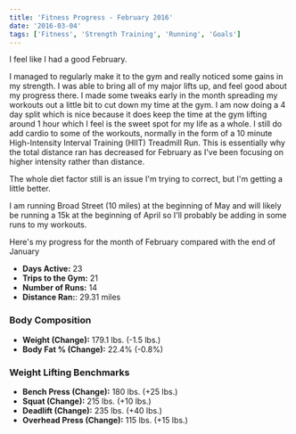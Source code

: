 ```yaml
---
title: 'Fitness Progress - February 2016'
date: '2016-03-04'
tags: ['Fitness', 'Strength Training', 'Running', 'Goals']
---
```


I feel like I had a good February.

I managed to regularly make it to the gym and really noticed some gains in my strength. I was able to bring all of my major lifts up, and feel good about my progress there. I made some tweaks early in the month spreading my workouts out a little bit to cut down my time at the gym. I am now doing a 4 day split which is nice because it does keep the time at the gym lifting around 1 hour which I feel is the sweet spot for my life as a whole. I still do add cardio to some of the workouts, normally in the form of a 10 minute High-Intensity Interval Training (HIIT) Treadmill Run. This is essentially why the total distance ran has decreased for February as I've been focusing on higher intensity rather than distance.

The whole diet factor still is an issue I'm trying to correct, but I'm getting a little better.

I am running Broad Street (10 miles) at the beginning of May and will likely be running a 15k at the beginning of April so I'll probably be adding in some runs to my workouts.

Here's my progress for the month of February compared with the end of January

-   **Days Active:** 23
-   **Trips to the Gym:** 21
-   **Number of Runs:** 14
-   **Distance Ran:**: 29.31 miles

### Body Composition

-   **Weight (Change):** 179.1 lbs. (-1.5 lbs.)
-   **Body Fat % (Change):** 22.4% (-0.8%)

### Weight Lifting Benchmarks

-   **Bench Press (Change):** 180 lbs. (+25 lbs.)
-   **Squat (Change):** 215 lbs. (+10 lbs.)
-   **Deadlift (Change):** 235 lbs. (+40 lbs.)
-   **Overhead Press (Change):** 115 lbs. (+15 lbs.)
